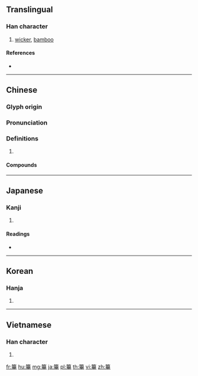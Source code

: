 {{character info/new}}
{{also|筚}}
==Translingual==

===Han character===
{{Han char|rn=118|rad=竹|as=11|sn=17|four=88504|canj=HWTJ}}

# [[wicker]], [[bamboo]]

====References====
* {{Han ref|kx=0895.390|dkj=26393|dj=1322.340|hdz=53000.060|uh=7BF3|ud=31731|bh=EDC3|bd=60867}}

----

==Chinese==
{{zh-forms|s=筚}}

===Glyph origin===
{{Han etym}}

===Pronunciation===
{{zh-pron
|m=bì
|c=bat1
|h=pfs=
|md=
|mn=
|w=
|mc=y
|oc=y
|cat=
}}

===Definitions===
{{zh-hanzi}}

# {{rfdef|lang=zh}}

====Compounds====
{{zh-der|篳篥|篳門閨竇}}

----

==Japanese==

===Kanji===
{{ja-kanji|grade=|rs=竹11}}

# {{defn|lang=ja|sort=竹11}}

====Readings====
* {{ja-readings|goon=[[ひち]] (hichi)|kanon=[[ひつ]] (hitsu)|kun=[[まがき]] (magaki)}}

----

==Korean==

===Hanja===
{{ko-hanja|hangeul=필|eumhun=|rv=pil|mr=p'il|y=phil}}

# {{defn|lang=ko|sort=竹11}}

----

==Vietnamese==

===Han character===
{{vi-hantu|[[tất]]|rs=竹11}}

# {{defn|lang=vi|sort=竹11}}

[[fr:篳]]
[[hu:篳]]
[[mg:篳]]
[[ja:篳]]
[[pl:篳]]
[[th:篳]]
[[vi:篳]]
[[zh:篳]]